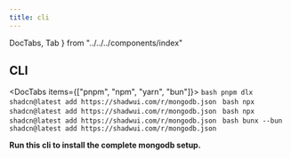```yaml
---
title: cli
---
```


  DocTabs,
  Tab
} from "../../../components/index"

## CLI
<DocTabs items={["pnpm", "npm", "yarn", "bun"]}>
  <Tab value="pnpm">
    ```bash
    pnpm dlx shadcn@latest add https://shadwui.com/r/mongodb.json
    ```
  </Tab>
  <Tab value="npm">
    ```bash
    npx shadcn@latest add https://shadwui.com/r/mongodb.json
    ```
  </Tab>
  <Tab value="yarn">
    ```bash
    npx shadcn@latest add https://shadwui.com/r/mongodb.json
    ```
  </Tab>
  <Tab value="bun">
    ```bash
    bunx --bun shadcn@latest add https://shadwui.com/r/mongodb.json
    ```
  </Tab>
</DocTabs>

**Run this cli to install the complete mongodb setup.**
